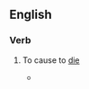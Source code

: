 ==English==

===Verb===
{{en-verb|promotes to Glory|promoting to Glory|promoted to Glory}}

# {{lb|en|of a Salvationist}} To cause to [[die]]
#* {{quote-book|en|year=2004|author=John H. Watson|title=Christians Observed: Narratives for Today's Church|page=20|passage=On the night when she was ''''Promoted to Glory'''' by the metal chariot of a teenage drunkard, she was yet full of love for the Salvation Army, for God and for mankind.}}